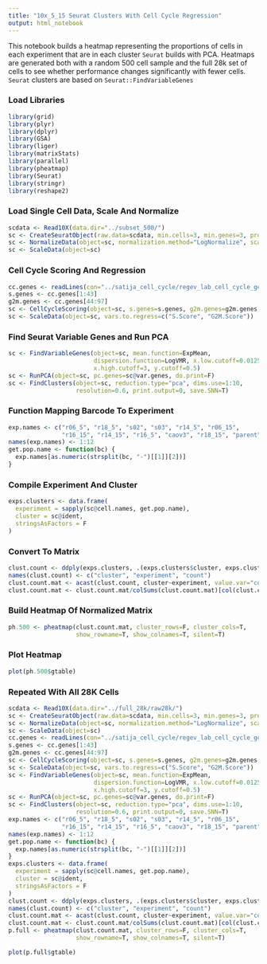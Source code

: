 ```yaml
---
title: "10x_5_15 Seurat Clusters With Cell Cycle Regression"
output: html_notebook
---
```


This notebook builds a heatmap representing the proportions of cells
in each experiment that are in each cluster `Seurat` builds with PCA. Heatmaps
are generated both with a random 500 cell sample and the full 28k
set of cells to see whether performance changes significantly with
fewer cells. `Seurat` clusters are based on `Seurat::FindVariableGenes`

### Load Libraries

```r
library(grid)
library(plyr)
library(dplyr)
library(GSA)
library(liger)
library(matrixStats)
library(parallel)
library(pheatmap)
library(Seurat)
library(stringr)
library(reshape2)
```

### Load Single Cell Data, Scale And Normalize

```r
scdata <- Read10X(data.dir="../subset_500/")
sc <- CreateSeuratObject(raw.data=scdata, min.cells=3, min.genes=3, project="10X_CPTRES")
sc <- NormalizeData(object=sc, normalization.method="LogNormalize", scale.factor=10000)
sc <- ScaleData(object=sc)
```

### Cell Cycle Scoring And Regression

```r
cc.genes <- readLines(con="../satija_cell_cycle/regev_lab_cell_cycle_genes.txt")
s.genes <- cc.genes[1:43]
g2m.genes <- cc.genes[44:97]
sc <- CellCycleScoring(object=sc, s.genes=s.genes, g2m.genes=g2m.genes, set.ident=T)
sc <- ScaleData(object=sc, vars.to.regress=c("S.Score", "G2M.Score"))
```

### Find Seurat Variable Genes and Run PCA

```r
sc <- FindVariableGenes(object=sc, mean.function=ExpMean, 
                        dispersion.function=LogVMR, x.low.cutoff=0.0125,
                        x.high.cutoff=3, y.cutoff=0.5)
sc <- RunPCA(object=sc, pc.genes=sc@var.genes, do.print=F)
sc <- FindClusters(object=sc, reduction.type="pca", dims.use=1:10,
                   resolution=0.6, print.output=0, save.SNN=T)
```

### Function Mapping Barcode To Experiment

```r
exp.names <- c("r06_5", "r18_5", "s02", "s03", "r14_5", "r06_15",
               "r16_15", "r14_15", "r16_5", "caov3", "r18_15", "parent")
names(exp.names) <- 1:12
get.pop.name <- function(bc) {
  exp.names[as.numeric(strsplit(bc, "-")[[1]][2])]
}
```

### Compile Experiment And Cluster

```r
exps.clusters <- data.frame(
  experiment = sapply(sc@cell.names, get.pop.name),
  cluster = sc@ident,
  stringsAsFactors = F
)
```

### Convert To Matrix

```r
clust.count <- ddply(exps.clusters, .(exps.clusters$cluster, exps.clusters$experiment), nrow)
names(clust.count) <- c("cluster", "experiment", "count")
clust.count.mat <- acast(clust.count, cluster~experiment, value.var="count", fill=0)
clust.count.mat <- clust.count.mat/colSums(clust.count.mat)[col(clust.count.mat)]
```

### Build Heatmap Of Normalized Matrix

```r
ph.500 <- pheatmap(clust.count.mat, cluster_rows=F, cluster_cols=T, 
                   show_rowname=T, show_colnames=T, silent=T)
```

### Plot Heatmap

```r
plot(ph.500$gtable)
```

### Repeated With All 28K Cells

```r
scdata <- Read10X(data.dir="../full_28k/raw28k/")
sc <- CreateSeuratObject(raw.data=scdata, min.cells=3, min.genes=3, project="10X_CPTRES")
sc <- NormalizeData(object=sc, normalization.method="LogNormalize", scale.factor=10000)
sc <- ScaleData(object=sc)
cc.genes <- readLines(con="../satija_cell_cycle/regev_lab_cell_cycle_genes.txt")
s.genes <- cc.genes[1:43]
g2m.genes <- cc.genes[44:97]
sc <- CellCycleScoring(object=sc, s.genes=s.genes, g2m.genes=g2m.genes, set.ident=T)
sc <- ScaleData(object=sc, vars.to.regress=c("S.Score", "G2M.Score"))
sc <- FindVariableGenes(object=sc, mean.function=ExpMean, 
                        dispersion.function=LogVMR, x.low.cutoff=0.0125,
                        x.high.cutoff=3, y.cutoff=0.5)
sc <- RunPCA(object=sc, pc.genes=sc@var.genes, do.print=F)
sc <- FindClusters(object=sc, reduction.type="pca", dims.use=1:10,
                   resolution=0.6, print.output=0, save.SNN=T)
exp.names <- c("r06_5", "r18_5", "s02", "s03", "r14_5", "r06_15",
               "r16_15", "r14_15", "r16_5", "caov3", "r18_15", "parent")
names(exp.names) <- 1:12
get.pop.name <- function(bc) {
  exp.names[as.numeric(strsplit(bc, "-")[[1]][2])]
}
exps.clusters <- data.frame(
  experiment = sapply(sc@cell.names, get.pop.name),
  cluster = sc@ident,
  stringsAsFactors = F
)
clust.count <- ddply(exps.clusters, .(exps.clusters$cluster, exps.clusters$experiment), nrow)
names(clust.count) <- c("cluster", "experiment", "count")
clust.count.mat <- acast(clust.count, cluster~experiment, value.var="count", fill=0)
clust.count.mat <- clust.count.mat/colSums(clust.count.mat)[col(clust.count.mat)]
p.full <- pheatmap(clust.count.mat, cluster_rows=F, cluster_cols=T, 
                   show_rowname=T, show_colnames=T, silent=T)
```

```r
plot(p.full$gtable)
```

